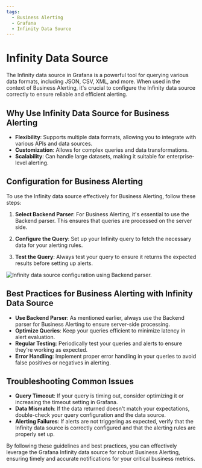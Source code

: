 ```yaml
---
tags:
  - Business Alerting
  - Grafana
  - Infinity Data Source
---
```



# Infinity Data Source

The Infinity data source in Grafana is a powerful tool for querying various data formats, including JSON, CSV, XML, and more. When used in the context of Business Alerting, it's crucial to configure the Infinity data source correctly to ensure reliable and efficient alerting.

## Why Use Infinity Data Source for Business Alerting

- **Flexibility**: Supports multiple data formats, allowing you to integrate with various APIs and data sources.
- **Customization**: Allows for complex queries and data transformations.
- **Scalability**: Can handle large datasets, making it suitable for enterprise-level alerting.

## Configuration for Business Alerting

To use the Infinity data source effectively for Business Alerting, follow these steps:

1. **Select Backend Parser**: For Business Alerting, it's essential to use the Backend parser. This ensures that queries are processed on the server side.

2. **Configure the Query**: Set up your Infinity query to fetch the necessary data for your alerting rules.

3. **Test the Query**: Always test your query to ensure it returns the expected results before setting up alerts.

<Image
  title="Infinity data source configuration using Backend parser."
  src="/img/big/business-alerting/infinity-query.png"
/>

## Best Practices for Business Alerting with Infinity Data Source

- **Use Backend Parser**: As mentioned earlier, always use the Backend parser for Business Alerting to ensure server-side processing.
- **Optimize Queries**: Keep your queries efficient to minimize latency in alert evaluation.
- **Regular Testing**: Periodically test your queries and alerts to ensure they're working as expected.
- **Error Handling**: Implement proper error handling in your queries to avoid false positives or negatives in alerting.

## Troubleshooting Common Issues

- **Query Timeout**: If your query is timing out, consider optimizing it or increasing the timeout setting in Grafana.
- **Data Mismatch**: If the data returned doesn't match your expectations, double-check your query configuration and the data source.
- **Alerting Failures**: If alerts are not triggering as expected, verify that the Infinity data source is correctly configured and that the alerting rules are properly set up.

By following these guidelines and best practices, you can effectively leverage the Grafana Infinity data source for robust Business Alerting, ensuring timely and accurate notifications for your critical business metrics.
